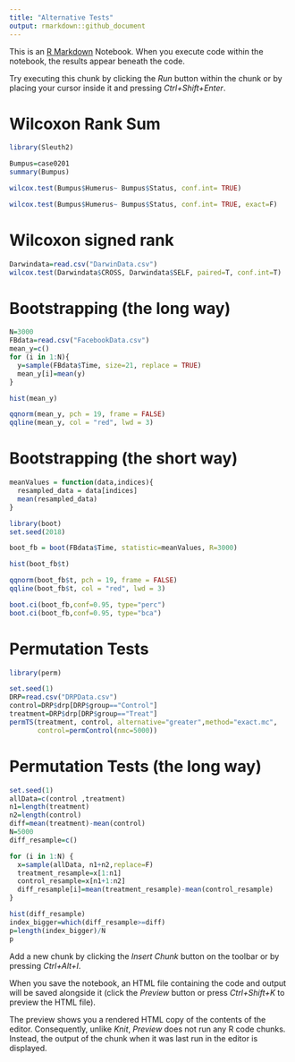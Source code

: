 ```yaml
---
title: "Alternative Tests"
output: rmarkdown::github_document
---
```


This is an [R Markdown](http://rmarkdown.rstudio.com) Notebook. When you execute code within the notebook, the results appear beneath the code.

Try executing this chunk by clicking the *Run* button within the chunk or by placing your cursor inside it and pressing *Ctrl+Shift+Enter*.

# Wilcoxon Rank Sum

```r
library(Sleuth2)

Bumpus=case0201
summary(Bumpus)
```

```r
wilcox.test(Bumpus$Humerus~ Bumpus$Status, conf.int= TRUE)
```

```r
wilcox.test(Bumpus$Humerus~ Bumpus$Status, conf.int= TRUE, exact=F)
```

# Wilcoxon signed rank

```r
Darwindata=read.csv("DarwinData.csv")
wilcox.test(Darwindata$CROSS, Darwindata$SELF, paired=T, conf.int=T)
```

# Bootstrapping (the long way)

```r
N=3000
FBdata=read.csv("FacebookData.csv")
mean_y=c()
for (i in 1:N){
  y=sample(FBdata$Time, size=21, replace = TRUE)
  mean_y[i]=mean(y)
}
```

```r
hist(mean_y)
```

```r
qqnorm(mean_y, pch = 19, frame = FALSE)
qqline(mean_y, col = "red", lwd = 3)
```

# Bootstrapping (the short way)

```r
meanValues = function(data,indices){
  resampled_data = data[indices]
  mean(resampled_data)
}
```

```r
library(boot)
set.seed(2018)

boot_fb = boot(FBdata$Time, statistic=meanValues, R=3000)
```

```r
hist(boot_fb$t)
```

```r
qqnorm(boot_fb$t, pch = 19, frame = FALSE)
qqline(boot_fb$t, col = "red", lwd = 3)
```

```r
boot.ci(boot_fb,conf=0.95, type="perc")
boot.ci(boot_fb,conf=0.95, type="bca")
```

# Permutation Tests

```r
library(perm)

```

```r
set.seed(1)
DRP=read.csv("DRPData.csv")
control=DRP$drp[DRP$group=="Control"]
treatment=DRP$drp[DRP$group=="Treat"]
permTS(treatment, control, alternative="greater",method="exact.mc",
       control=permControl(nmc=5000))
```

# Permutation Tests (the long way)

```r
set.seed(1)
allData=c(control ,treatment)
n1=length(treatment)
n2=length(control)
diff=mean(treatment)-mean(control)
N=5000
diff_resample=c()

for (i in 1:N) {
  x=sample(allData, n1+n2,replace=F)
  treatment_resample=x[1:n1]
  control_resample=x[n1+1:n2]
  diff_resample[i]=mean(treatment_resample)-mean(control_resample)
}

hist(diff_resample)
index_bigger=which(diff_resample>=diff)
p=length(index_bigger)/N
p

```

Add a new chunk by clicking the *Insert Chunk* button on the toolbar or by pressing *Ctrl+Alt+I*.

When you save the notebook, an HTML file containing the code and output will be saved alongside it (click the *Preview* button or press *Ctrl+Shift+K* to preview the HTML file).

The preview shows you a rendered HTML copy of the contents of the editor. Consequently, unlike *Knit*, *Preview* does not run any R code chunks. Instead, the output of the chunk when it was last run in the editor is displayed.
